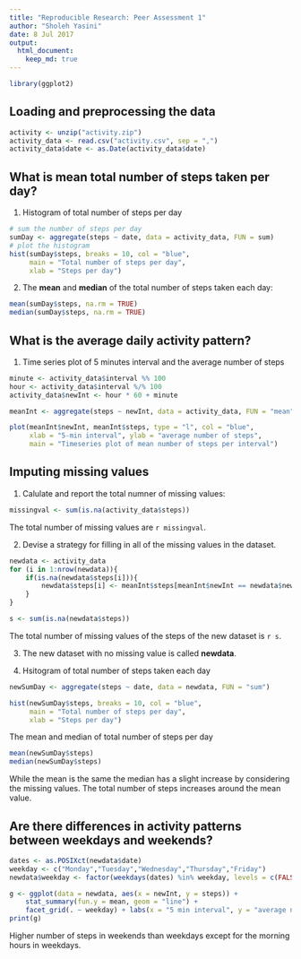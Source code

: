 ```yaml
---
title: "Reproducible Research: Peer Assessment 1"
author: "Sholeh Yasini"
date: 8 Jul 2017
output: 
  html_document:
    keep_md: true
---
```


```r
library(ggplot2)
```

## Loading and preprocessing the data

```r
activity <- unzip("activity.zip")
activity_data <- read.csv("activity.csv", sep = ",")
activity_data$date <- as.Date(activity_data$date)
```


## What is mean total number of steps taken per day?

1. Histogram of total number of steps per day

```r
# sum the number of steps per day
sumDay <- aggregate(steps ~ date, data = activity_data, FUN = sum) 
# plot the histogram
hist(sumDay$steps, breaks = 10, col = "blue",
     main = "Total number of steps per day",
     xlab = "Steps per day")
```

2. The **mean** and **median** of the total number of steps taken each day:

```r
mean(sumDay$steps, na.rm = TRUE)
median(sumDay$steps, na.rm = TRUE)
```



## What is the average daily activity pattern?

1. Time series plot of 5 minutes interval and the average number of steps 

```r
minute <- activity_data$interval %% 100
hour <- activity_data$interval %/% 100
activity_data$newInt <- hour * 60 + minute

meanInt <- aggregate(steps ~ newInt, data = activity_data, FUN = "mean")

plot(meanInt$newInt, meanInt$steps, type = "l", col = "blue",
     xlab = "5-min interval", ylab = "average number of steps",
     main = "Timeseries plot of mean number of steps per interval")

```


## Imputing missing values

1. Calulate and report the total numner of missing values:

```r
missingval <- sum(is.na(activity_data$steps))
```

The total number of missing values are `r missingval`.

2. Devise a strategy for filling in all of the missing values in the dataset.

```r
newdata <- activity_data
for (i in 1:nrow(newdata)){
    if(is.na(newdata$steps[i])){
        newdata$steps[i] <- meanInt$steps[meanInt$newInt == newdata$newInt[i]]
    }
}

s <- sum(is.na(newdata$steps))
```
The total number of missing values of the steps of the new dataset is `r s`.

3. The new dataset with no missing value is called **newdata**.

4. Hsitogram of total number of steps taken each day

```r
newSumDay <- aggregate(steps ~ date, data = newdata, FUN = "sum")

hist(newSumDay$steps, breaks = 10, col = "blue",
     main = "Total number of steps per day",
     xlab = "Steps per day")
```

The mean and median of total number of steps per day

```r
mean(newSumDay$steps)
median(newSumDay$steps)

```

While the mean is the same the median has a slight increase by considering the missing values. The total number of steps increases around the mean value.  


## Are there differences in activity patterns between weekdays and weekends?

```r
dates <- as.POSIXct(newdata$date)
weekday <- c("Monday","Tuesday","Wednesday","Thursday","Friday")
newdata$weekday <- factor(weekdays(dates) %in% weekday, levels = c(FALSE, TRUE), labels = c("weekend","weekday"))

g <- ggplot(data = newdata, aes(x = newInt, y = steps)) + 
    stat_summary(fun.y = mean, geom = "line") + 
    facet_grid(. ~ weekday) + labs(x = "5 min interval", y = "average number of steps")
print(g)
```

Higher number of steps in weekends than weekdays except for the morning hours in weekdays.

